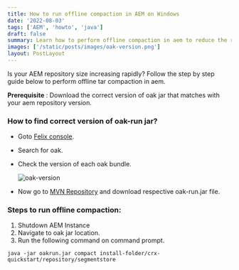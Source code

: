 ```yaml
---
title: How to run offline compaction in AEM on Windows
date: '2022-08-03'
tags: ['AEM', 'howto', 'java']
draft: false
summary: Learn how to perform offline compaction in aem to reduce the repository size on windows machine.
images: ['/static/posts/images/oak-version.png']
layout: PostLayout
---
```


Is your AEM repository size increasing rapidly? Follow the step by step guide below to perform offline tar compaction in aem.

**Prerequisite** : Download the correct version of oak jar that matches with your aem repository version.

### How to find correct version of oak-run jar?

- Goto [Felix console](http://localhost:4502/system/console).
- Search for oak.
- Check the version of each oak bundle.

  ![oak-version](/static/posts/images/oak-version.png)

- Now go to [MVN Repository](https://mvnrepository.com/artifact/org.apache.jackrabbit/oak-run) and download respective oak-run.jar file.

### Steps to run offline compaction:

1. Shutdown AEM Instance
2. Navigate to oak jar location.
3. Run the following command on command prompt.

```
java -jar oakrun.jar compact install-folder/crx-quickstart/repository/segmentstore
```
 